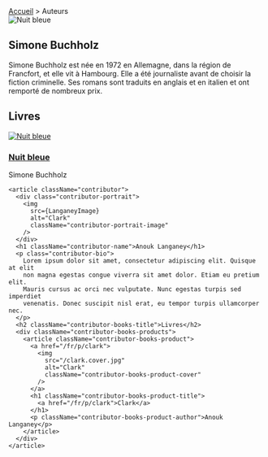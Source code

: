 
<div className="contributors-page">
  <nav className="breadcrumbs">
    <a href="/">Accueil</a> > <span className="current">Auteurs</span>
  </nav>


  <div className="contributors">
    <article className="contributor">
      <div class="contributor-portrait">
        <img
          src={BuchholzImage}
          alt="Nuit bleue"
          className="contributor-portrait-image"
        />
      </div>
      <h1 className="contributor-name">Simone Buchholz</h1>
      <p class="contributor-bio">
        Simone Buchholz est née en 1972 en Allemagne, dans la région de 
        Francfort, et elle vit à Hambourg. Elle a été journaliste avant de 
        choisir la fiction criminelle. Ses romans sont traduits en anglais et 
        en italien et ont remporté de nombreux prix.
      </p>
      <h2 className="contributor-books-title">Livres</h2>
      <div className="contributor-books-products">
        <article className="contributor-books-product">
          <a href="/fr/p/nuit-bleue">
            <img
              src="/nuit-bleue.cover.jpg"
              alt="Nuit bleue"
              className="contributor-books-product-cover"
            />
          </a>
          <h1 className="contributor-books-product-title">
            <a href="/fr/p/nuit-bleue">Nuit bleue</a>
          </h1>
          <p className="contributor-books-product-author">Simone Buchholz</p>
        </article>
      </div>
    </article>
    
    <article className="contributor">
      <div class="contributor-portrait">
        <img
          src={LanganeyImage}
          alt="Clark"
          className="contributor-portrait-image"
        />
      </div>
      <h1 className="contributor-name">Anouk Langaney</h1>
      <p class="contributor-bio">
        Lorem ipsum dolor sit amet, consectetur adipiscing elit. Quisque at elit
        non magna egestas congue viverra sit amet dolor. Etiam eu pretium elit.
        Mauris cursus ac orci nec vulputate. Nunc egestas turpis sed imperdiet
        venenatis. Donec suscipit nisl erat, eu tempor turpis ullamcorper nec.
      </p>
      <h2 className="contributor-books-title">Livres</h2>
      <div className="contributor-books-products">
        <article className="contributor-books-product">
          <a href="/fr/p/clark">
            <img
              src="/clark.cover.jpg"
              alt="Clark"
              className="contributor-books-product-cover"
            />
          </a>
          <h1 className="contributor-books-product-title">
            <a href="/fr/p/clark">Clark</a>
          </h1>
          <p className="contributor-books-product-author">Anouk Langaney</p>
        </article>
      </div>
    </article>


  </div>
</div>

